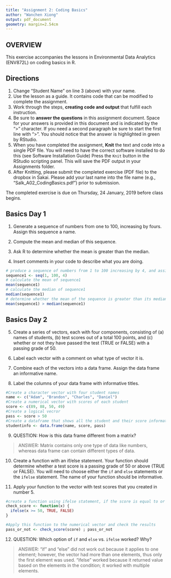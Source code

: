 ```yaml
---
title: "Assignment 2: Coding Basics"
author: "Wanchen Xiong"
output: pdf_document
geometry: margin=2.54cm
---
```


## OVERVIEW

This exercise accompanies the lessons in Environmental Data Analytics (ENV872L) on coding basics in R. 

## Directions
1. Change "Student Name" on line 3 (above) with your name.
2. Use the lesson as a guide. It contains code that can be modified to complete the assignment.
3. Work through the steps, **creating code and output** that fulfill each instruction.
4. Be sure to **answer the questions** in this assignment document.
Space for your answers is provided in this document and is indicated by the ">" character.
If you need a second paragraph be sure to start the first line with ">".
You should notice that the answer is highlighted in green by RStudio. 
6. When you have completed the assignment, **Knit** the text and code into a single PDF file.
You will need to have the correct software installed to do this (see Software Installation Guide)
Press the `Knit` button in the RStudio scripting panel.
This will save the PDF output in your Assignments folder.
8. After Knitting, please submit the completed exercise (PDF file) to the dropbox in Sakai. Please add your last name into the file name (e.g., "Salk_A02_CodingBasics.pdf") prior to submission.

The completed exercise is due on Thursday, 24 January, 2019 before class begins.

## Basics Day 1

1. Generate a sequence of numbers from one to 100, increasing by fours. Assign this sequence a name. 

2. Compute the mean and median of this sequence. 

3. Ask R to determine whether the mean is greater than the median. 

4. Insert comments in your code to describe what you are doing.

```r
# produce a sequence of numbers from 1 to 100 increasing by 4, and assign this sequence as sequence1
sequence1 <- seq(1, 100, 4) 
# calculate the mean of sequence1
mean(sequence1) 
# calculate the median of sequence1
median(sequence1)
# determine whether the mean of the sequence is greater than its median
mean(sequence1) > median(sequence1)

```

## Basics Day 2

5. Create a series of vectors, each with four components, consisting of (a) names of students, (b) test scores out of a total 100 points, and (c) whether or not they have passed the test (TRUE or FALSE) with a passing grade of 50.

6. Label each vector with a comment on what type of vector it is.

7. Combine each of the vectors into a data frame. Assign the data frame an informative name.

8. Label the columns of your data frame with informative titles.

```r

#Create a character vector with four student names
name <- c("Adam", "Brandon", "Charles", "Daniel")
#Create a numerical vector with scores of each student
score <- c(89, 88, 50, 49)
#Create a logical vecror
pass <- score > 50
#Create a dataframe that shows all the student and their score information
studentinfo <- data.frame(name, score, pass)

```

9. QUESTION: How is this data frame different from a matrix?

> ANSWER: Matrix contains only one type of data like numbers, whereas data frame can contain different types of data. 

10. Create a function with an if/else statement. Your function should determine whether a test score is a passing grade of 50 or above (TRUE or FALSE). You will need to choose either the `if` and `else` statements or the `ifelse` statement. The name of your function should be informative.

11. Apply your function to the vector with test scores that you created in number 5. 

```r
#create a function using ifelse statement, if the score is equal to or more than 50, then returns true, if not, then returns false
check_score <- function(x) {
  ifelse(x >= 50, TRUE, FALSE)
}

#Apply this function to the numerical vector and check the results
pass_or_not <- check_score(score) ; pass_or_not

```

12. QUESTION: Which option of `if` and `else` vs. `ifelse` worked? Why?

> ANSWER: "if" and "else" did not work out because it applies to one element; however, the vector had more than one elements, thus only the first element was used. "ifelse" worked because it returned value based on the elements in the condition; it worked with multiple elements.
